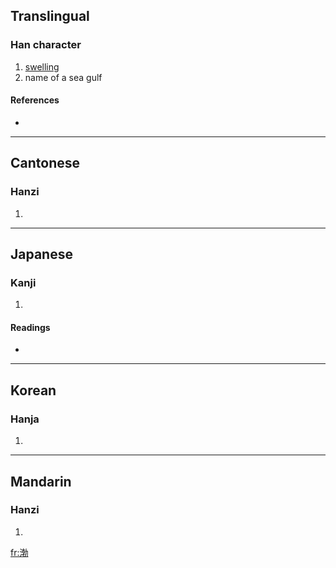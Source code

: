 ==Translingual==

===Han character===
{{Han char|rn=85|rad=水|as=09|sn=12|four=3412<sub>7</sub>|canj=水十木尸 (EJDS)}}

# [[swelling]]
# name of a sea gulf

====References====
* {{Han ref|kx=0634.050|dkj=17769|dj=1041.020|hdz=31670.070|uh=6E24|ud=28196|bh=B4F1|bd=46321}}

----

==Cantonese==

===Hanzi===
{{yue-hanzi|jyut=|y=but6}}

# {{defn|Cantonese}}

----

==Japanese==

===Kanji===
{{ja-kanji|grade=|rs=水09}}

# {{defn|Japanese}}

====Readings====
* {{ja-readings|on=[[ぼつ]] (botsu), [[ほつ]] (hotsu)|kun=}}

----

==Korean==

===Hanja===
{{ko-hanja|hangeul=발|eumhun=|rv=bal|mr=pal|y=pal}}

# {{defn|Korean}}

----

==Mandarin==

===Hanzi===
{{cmn-hanzi|pin=[[bó]] ([[bo2]])|wg=po<sup>2</sup>}}

# {{defn|Mandarin}}

[[fr:渤]]